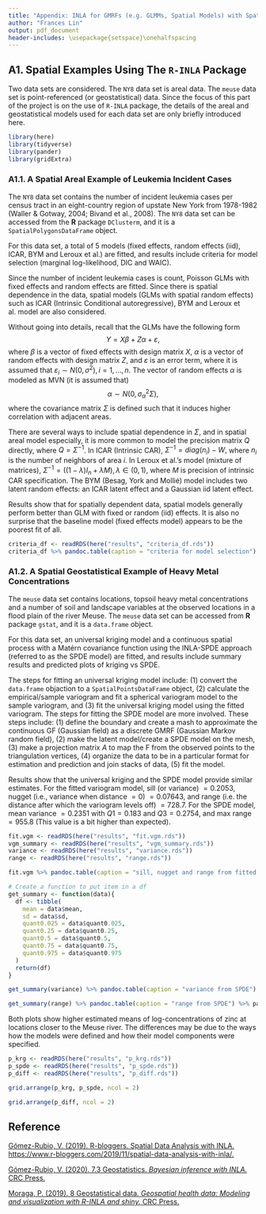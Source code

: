 ```yaml
---
title: "Appendix: INLA for GMRFs (e.g. GLMMs, Spatial Models) with Spatial Examples of Leukemia Cases and Heavy Metal Concentrations"
author: "Frances Lin"
output: pdf_document
header-includes: \usepackage{setspace}\onehalfspacing
---
```


## A1. Spatial Examples Using The `R-INLA` Package

Two data sets are considered. The `NY8` data set is areal data. The `meuse` data set is point-referenced (or geostatistical) data. Since the focus of this part of the project is on the use of `R-INLA` package, the details of the areal and geostatistical models used for each data set are only briefly introduced here. 

```r
library(here)
library(tidyverse)
library(pander)
library(gridExtra)
```

### A1.1. A Spatial Areal Example of Leukemia Incident Cases

The `NY8` data set contains the number of incident leukemia cases per census tract in an eight-country region of upstate New York from 1978-1982 (Waller & Gotway, 2004; Bivand et al., 2008). The `NY8` data set can be accessed from the **R** package `DClusterm`, and it is a `SpatialPolygonsDataFrame` object. 

For this data set, a total of 5 models (fixed effects, random effects (iid), ICAR, BYM and Leroux et al.) are fitted, and results include criteria for model selection (marginal log-likelihood, DIC and WAIC). 

Since the number of incident leukemia cases is count, Poisson GLMs with fixed effects and random effects are fitted. Since there is spatial dependence in the data, spatial models (GLMs with spatial random effects) such as ICAR (Intrinsic Conditional autoregressive), BYM and Leroux et al. model are also considered. 

Without going into details, recall that the GLMs have the following form
$$
Y = X \beta + Z \alpha + \varepsilon,
$$
where $\beta$ is a vector of fixed effects with design matrix $X$, $\alpha$ is a vector of random effects with design matrix $Z$, and $\varepsilon$ is an error term, where it is assumed that $\varepsilon_i \sim N(0, \sigma^2), i = 1,...,n$. The vector of random effects $\alpha$ is modeled as MVN (it is assumed that) 
$$
\alpha \sim N(0, \sigma^2_\alpha \Sigma), 
$$
where the covariance matrix $\Sigma$ is defined such that it induces higher correlation with adjacent areas. 

There are several ways to include spatial dependence in $\Sigma$, and in spatial areal model especially, it is more common to model the precision matrix $Q$ directly, where $Q = \Sigma^{-1}$. In ICAR (Intrinsic CAR), $\Sigma^{-1} = diag(n_i) - W,$ where $n_i$ is the number of neighbors of area $i$. In Leroux et al.'s model (mixture of matrices), $\Sigma^{-1} = {((1 - \lambda) I_n + \lambda M)}, \lambda \in (0, 1),$ where $M$ is precision of intrinsic CAR specification. The BYM (Besag, York and Mollié) model includes two latent random effects: an ICAR latent effect and a Gaussian iid latent effect. 

Results show that for spatially dependent data, spatial models generally perform better than GLM with fixed or random (iid) effects. It is also no surprise that the baseline model (fixed effects model) appears to be the poorest fit of all. 

```r
criteria_df <- readRDS(here("results", "criteria_df.rds"))
criteria_df %>% pandoc.table(caption = "criteria for model selection") %>% pander
```


### A1.2. A Spatial Geostatistical Example of Heavy Metal Concentrations 

The `meuse` data set contains locations, topsoil heavy metal concentrations and a number of soil and landscape variables at the observed locations in a flood plain of the river Meuse. The `meuse` data set can be accessed from **R** package `gstat`, and it is a `data.frame` object. 

For this data set, an universal kriging model and a continuous spatial process with a Matérn covariance function using the INLA-SPDE approach (referred to as the SPDE model) are fitted, and results include summary results and predicted plots of kriging vs SPDE. 

The steps for fitting an universal kriging model include: (1) convert the `data.frame` objaction to a `SpatialPointsDataFrame` object, (2) calculate the empirical/sample variogram and fit a spherical variogram model to the sample variogram, and (3) fit the universal kriging model using the fitted variogram. The steps for fitting the SPDE model are more involved. These steps include: (1) define the boundary and create a mash to approximate the continuous GF (Gaussian field) as a discrete GMRF (Gaussian Markov random field), (2) make the latent model/create a SPDE model on the mesh, (3) make a projection matrix $A$ to map the F from the observed points to the triangulation vertices, (4) organize the data to be in a particular format for estimation and prediction and join stacks of data, (5) fit the model. 

Results show that the universal kriging and the SPDE model provide similar estimates. For the fitted variogram model, sill (or variance) $= 0.2053$, nugget (i.e., variance when distance $= 0$) $= 0.07643$, and range (i.e. the distance after which the variogram levels off) $= 728.7$. For the SPDE model, mean variance $= 0.2351$ with $Q1 = 0.183$ and $Q3 = 0.2754$, and max range $= 955.8$ (This value is a bit higher than expected). 

```r
fit.vgm <- readRDS(here("results", "fit.vgm.rds"))
vgm_summary <- readRDS(here("results", "vgm_summary.rds"))
variance <- readRDS(here("results", "variance.rds"))
range <- readRDS(here("results", "range.rds"))
```

```r
fit.vgm %>% pandoc.table(caption = "sill, nugget and range from fitted variogram") %>% pander
```

```r
# Create a function to put item in a df 
get_summary <- function(data){
  df <- tibble(
    mean = data$mean, 
    sd = data$sd, 
    quant0.025 = data$quant0.025,
    quant0.25 = data$quant0.25, 
    quant0.5 = data$quant0.5, 
    quant0.75 = data$quant0.75,
    quant0.975 = data$quant0.975
  )
  return(df)
}
```

```r
get_summary(variance) %>% pandoc.table(caption = "variance from SPDE") %>% pander
```

```r
get_summary(range) %>% pandoc.table(caption = "range from SPDE") %>% pander
```

Both plots show higher estimated means of log-concentrations of zinc at locations closer to the Meuse river. The differences may be due to the ways how the models were defined and how their model components were specified. 

```r
p_krg <- readRDS(here("results", "p_krg.rds"))
p_spde <- readRDS(here("results", "p_spde.rds"))
p_diff <- readRDS(here("results", "p_diff.rds"))
```

```r
grid.arrange(p_krg, p_spde, ncol = 2)
```

```r
grid.arrange(p_diff, ncol = 2)
```

\newpage 

## Reference

[Gómez-Rubio, V. (2019). R-bloggers. Spatial Data Analysis with INLA. https://www.r-bloggers.com/2019/11/spatial-data-analysis-with-inla/.](https://www.r-bloggers.com/2019/11/spatial-data-analysis-with-inla/)

[Gómez-Rubio, V. (2020). 7.3 Geostatistics. *Bayesian inference with INLA.* CRC Press.](https://becarioprecario.bitbucket.io/inla-gitbook/ch-spatial.html#sec:geostats)

[Moraga, P. (2019). 8 Geostatistical data. *Geospatial health data: Modeling and visualization with R-INLA and shiny.* CRC Press.](https://www.paulamoraga.com/book-geospatial/sec-geostatisticaldatatheory.html#spatial-modeling-of-rainfall-in-paraná-brazil)
